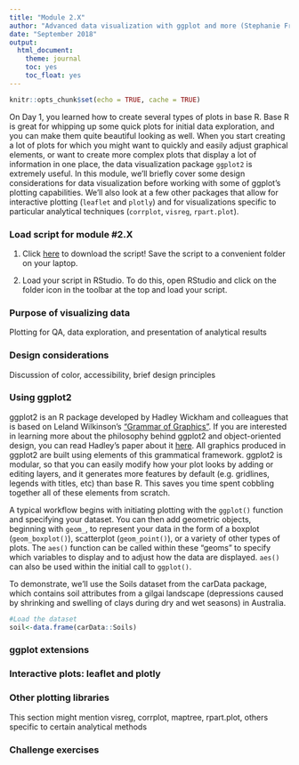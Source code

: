 ---
title: "Module 2.X"
author: "Advanced data visualization with ggplot and more (Stephanie Freund)"
date: "September 2018"
output: 
  html_document: 
    theme: journal
    toc: yes
    toc_float: yes
---

```{r setup, include=FALSE}
knitr::opts_chunk$set(echo = TRUE, cache = TRUE)
```

On Day 1, you learned how to create several types of plots in base R. Base R is great for whipping up some quick plots for initial data exploration, and you can make them quite beautiful looking as well. When you start creating a lot of plots for which you might want to quickly and easily adjust graphical elements, or want to create more complex plots that display a lot of information in one place, the data visualization package `ggplot2` is extremely useful. In this module, we'll briefly cover some design considerations for data visualization before working with some of ggplot's plotting capabilities. We'll also look at a few other packages that allow for interactive plotting (`leaflet` and `plotly`) and for visualizations specific to particular analytical techniques (`corrplot`, `visreg`, `rpart.plot`).

### Load script for module #2.X

1. Click [here]() to download the script! Save the script to a convenient folder on your laptop.

2. Load your script in RStudio. To do this, open RStudio and click on the folder icon in the toolbar at the top and load your script. 

### Purpose of visualizing data
Plotting for QA, data exploration, and presentation of analytical results

### Design considerations
Discussion of color, accessibility, brief design principles

### Using ggplot2

ggplot2 is an R package developed by Hadley Wickham and colleagues that is based on Leland Wilkinson's ["Grammar of Graphics"](https://www.amazon.com/Grammar-Graphics-Statistics-Computing/dp/0387245448). If you are interested in learning more about the philosophy behind ggplot2 and object-oriented design, you can read Hadley's paper about it [here](http://vita.had.co.nz/papers/layered-grammar.pdf). All graphics produced in ggplot2 are built using elements of this grammatical framework. ggplot2 is modular, so that you can easily modify how your plot looks by adding or editing layers, and it generates more features by default (e.g. gridlines, legends with titles, etc) than base R. This saves you time spent cobbling together all of these elements from scratch.

A typical workflow begins with initiating plotting with the `ggplot()` function and specifying your dataset. You can then add geometric objects, beginning with `geom_`, to represent your data in the form of a boxplot (`geom_boxplot()`), scatterplot (`geom_point()`), or a variety of other types of plots. The `aes()` function can be called within these "geoms" to specify which variables to display and to adjust how the data are displayed. `aes()` can also be used within the initial call to `ggplot()`.

To demonstrate, we'll use the Soils dataset from the carData package, which contains soil attributes from a gilgai landscape (depressions caused by shrinking and swelling of clays during dry and wet seasons) in Australia.

```{r}
#Load the dataset
soil<-data.frame(carData::Soils)
```

### ggplot extensions

### Interactive plots: leaflet and plotly

### Other plotting libraries
This section might mention visreg, corrplot, maptree, rpart.plot, others specific to certain analytical methods

### Challenge exercises